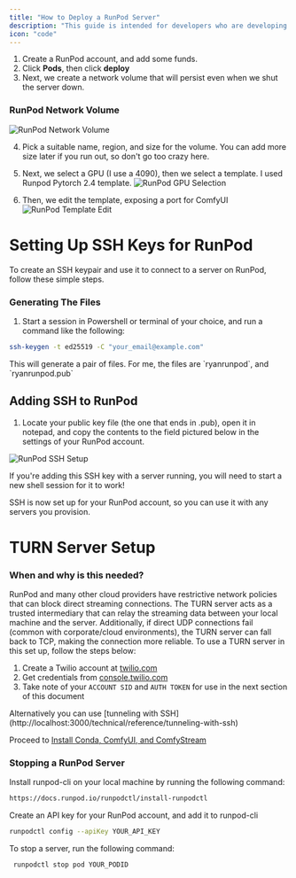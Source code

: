 ```yaml
---
title: "How to Deploy a RunPod Server"
description: "This guide is intended for developers who are developing custom nodes for ComfyUI on RunPod"
icon: "code"
---
```


1. Create a RunPod account, and add some funds.
2. Click **Pods**, then click **deploy**
3. Next, we create a network volume that will persist even when we shut the server down.

### RunPod Network Volume
<Image src="https://lh7-rt.googleusercontent.com/docsz/AD_4nXf0d_82ypCCGKybIq1tsYcg6kJ9caF5n0gJcobTHcnb9br73oEginz3y5jui_Xh4IIfbxBvO4uCX0g97GqM_3I4pyETo-gJatB-kULNHGUi5X7WVOsiVPb3ytVBq0xP8JVFQ35t?key=LMLbXfH5Do4K1o222p6HlCaY" alt="RunPod Network Volume" />

4. Pick a suitable name, region, and size for the volume. You can add more size later if you run out, so don't go too crazy here.
5. Next, we select a GPU (I use a 4090), then we select a template. I used Runpod Pytorch 2.4 template. ![RunPod GPU Selection](https://lh7-rt.googleusercontent.com/docsz/AD_4nXf9hpPmlBEMHUsqaxnrLQgWS31oS2SSHydYnfYZvICnbBdu5o-pj6AMpbh6BE3E_Jgq2XoN4bCm9mIxH1k-8hpD1Z9tN4PaoSZxh875iQh8A8C6nVI05WtHIs26_-ltx8Jw2GuHeA?key=LMLbXfH5Do4K1o222p6HlCaY)

6. Then, we edit the template, exposing a port for ComfyUI ![RunPod Template Edit](https://lh7-rt.googleusercontent.com/docsz/AD_4nXdRmSuZiixmCt3VGf7N7q3Q4fUyHugYn39VPvmVVdb8E3G1VqZHUXxS5whBp7xRIwJw0IdM5ch6PpWeB421cLrhGSSlZ2INoITRFFO2_8Tqn-wtS6M2690hl6HnyVMhOCcwZpeAbw?key=LMLbXfH5Do4K1o222p6HlCaY)

# **Setting Up SSH Keys for RunPod**
To create an SSH keypair and use it to connect to a server on RunPod, follow these simple steps.

### Generating The Files

1. Start a session in Powershell or terminal of your choice, and run a command like the following:
```bash
ssh-keygen -t ed25519 -C "your_email@example.com"
```
<Note>
This will generate a pair of files. For me, the files are `ryanrunpod`, and `ryanrunpod.pub`
</Note>

## Adding SSH to RunPod

1. Locate your public key file (the one that ends in .pub), open it in notepad, and copy the contents to the field pictured below in the settings of your RunPod account.

![RunPod SSH Setup](https://lh7-rt.googleusercontent.com/docsz/AD_4nXcXmfKUJfQOslc3yV_gjTl4z4cQBbXlpwpODgBdUfBETtqt8ZCbvaAPkAIHZj0TFHta-RaCdQkQ2cBt-M51CXVhwE8r2lHAF4GWnqOc5LCJIR8iVpRB7OcjVaGPDZ1N3s24oN3cvg?key=LMLbXfH5Do4K1o222p6HlCaY)

<Note>If you're adding this SSH key with a server running, you will need to start a new shell session for it to work!</Note>

SSH is now set up for your RunPod account, so you can use it with any servers you provision.

# **TURN Server Setup**

### **When and why is this needed?**

RunPod and many other cloud providers have restrictive network policies that can block direct streaming connections. The TURN server acts as a trusted intermediary that can relay the streaming data between your local machine and the server. Additionally, if direct UDP connections fail (common with corporate/cloud environments), the TURN server can fall back to TCP, making the connection more reliable. To use a TURN server in this set up, follow the steps below:

1. Create a Twilio account at [twilio.com](https://www.twilio.com/en-us)
2. Get credentials from [console.twilio.com](https://console.twilio.com/)
3. Take note of your `ACCOUNT SID` and `AUTH TOKEN` for use in the next section of this document
<Note>
Alternatively you can use [tunneling with SSH](http://localhost:3000/technical/reference/tunneling-with-ssh)
</Note>

Proceed to [Install Conda, ComfyUI, and ComfyStream](http://localhost:3000/technical/develop-pipeline/local-testing)

### **Stopping a RunPod Server**
Install runpod-cli on your local machine by running the following command:
```bash
https://docs.runpod.io/runpodctl/install-runpodctl
```

Create an API key for your RunPod account, and add it to runpod-cli
```bash
runpodctl config --apiKey YOUR_API_KEY
```

To stop a server, run the following command:
```bash
 runpodctl stop pod YOUR_PODID
```